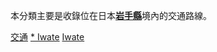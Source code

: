 {{Catnav|頁面分類|各種主題的頁面分類|按國家分類|各國交通|日本交通}}
{{Catnav|頁面分類|人类社会|交通|各國交通|日本交通}}

本分類主要是收錄位在日本'''[[岩手縣|岩手縣]]'''境內的交通路線。
{{日本行政區劃分類導航|交通}}
{{commons category|Transport in Iwate prefecture}}

[[Category:岩手縣|交通]]
[[Category:東北地方交通|* Iwate]]
[[Category:日本各都道府縣交通|Iwate]]